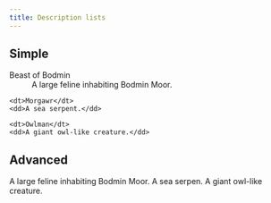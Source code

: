 ```yaml
---
title: Description lists
---
```



## Simple

<Preview>
  <dl>
    <dt>Beast of Bodmin</dt>
    <dd>A large feline inhabiting Bodmin Moor.</dd>

    <dt>Morgawr</dt>
    <dd>A sea serpent.</dd>

    <dt>Owlman</dt>
    <dd>A giant owl-like creature.</dd>

  </dl>

</Preview>

## Advanced

<Preview>
  <DescriptionList>
    <DescriptionListItem label="Beast of Bodmin">
      A large feline inhabiting Bodmin Moor.
    </DescriptionListItem>
    <DescriptionListItem label="Morgawr">A sea serpen.</DescriptionListItem>
    <DescriptionListItem label="Owlman">
      A giant owl-like creature.
    </DescriptionListItem>
  </DescriptionList>
</Preview>
